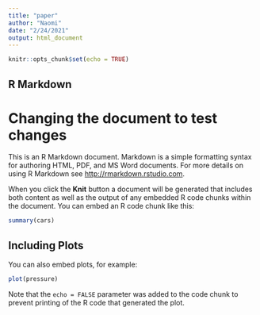 ```yaml
---
title: "paper"
author: "Naomi"
date: "2/24/2021"
output: html_document
---
```


```r
knitr::opts_chunk$set(echo = TRUE)
```

## R Markdown

# Changing the document to test changes

This is an R Markdown document. Markdown is a simple formatting syntax for authoring HTML, PDF, and MS Word documents. For more details on using R Markdown see <http://rmarkdown.rstudio.com>.

When you click the **Knit** button a document will be generated that includes both content as well as the output of any embedded R code chunks within the document. You can embed an R code chunk like this:

```r
summary(cars)
```

## Including Plots

You can also embed plots, for example:

```r
plot(pressure)
```

Note that the `echo = FALSE` parameter was added to the code chunk to prevent printing of the R code that generated the plot.
